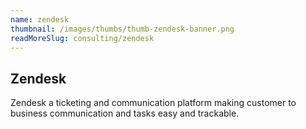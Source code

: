 ```yaml
---
name: zendesk
thumbnail: /images/thumbs/thumb-zendesk-banner.png
readMoreSlug: consulting/zendesk
---
```


## Zendesk

Zendesk a ticketing and communication platform making customer to business communication and tasks easy and trackable.